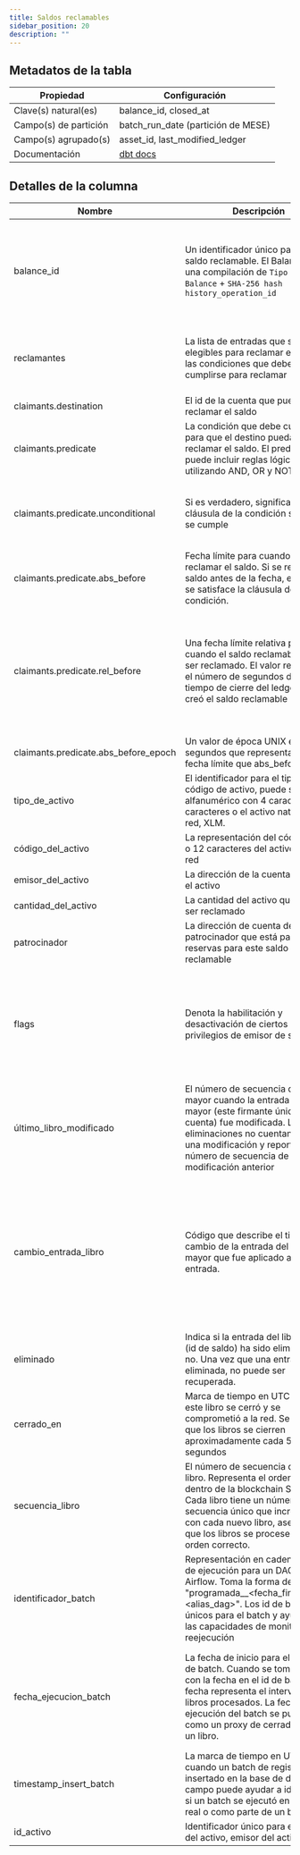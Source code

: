 ```yaml
---
title: Saldos reclamables
sidebar_position: 20
description: ""
---
```


<div className="scoped-data-dictionary-table">

## Metadatos de la tabla

| Propiedad             | Configuración                                                                                                     |
| --------------------- | ----------------------------------------------------------------------------------------------------------------- |
| Clave(s) natural(es)  | balance_id, closed_at                                                                                             |
| Campo(s) de partición | batch_run_date (partición de MESE)                                                                                |
| Campo(s) agrupado(s)  | asset_id, last_modified_ledger                                                                                    |
| Documentación         | [dbt docs](http://www.stellar-dbt-docs.com/#!/source/source.stellar_dbt_public.crypto_stellar.claimable_balances) |

## Detalles de la columna

| Nombre                               | Descripción                                                                                                                                                                                                                                         | Tipo de dato    | Valores de dominio                                                                                                                                                                                                        | ¿Requerido? | Notas                                                                                                                                                                                                                 |
| ------------------------------------ | --------------------------------------------------------------------------------------------------------------------------------------------------------------------------------------------------------------------------------------------------- | --------------- | ------------------------------------------------------------------------------------------------------------------------------------------------------------------------------------------------------------------------- | ----------- | --------------------------------------------------------------------------------------------------------------------------------------------------------------------------------------------------------------------- |
| balance_id                           | Un identificador único para este saldo reclamable. El Balance id es una compilación de `Tipo de Balance` + `SHA-256 hash history_operation_id`                                                                                                      | cadena          |                                                                                                                                                                                                                           | Sí          | El Tipo de Balance está fijado en V0, `00000000`. Si hay un cambio de protocolo que impacte materialmente en la mecánica de los saldos reclamables, el tipo de balance se actualizaría a V1.                          |
| reclamantes                          | La lista de entradas que son elegibles para reclamar el saldo y las condiciones que deben cumplirse para reclamar                                                                                                                                   | array[registro] |                                                                                                                                                                                                                           | Sí          | Se pueden especificar múltiples cuentas en el registro de reclamantes, incluyendo la cuenta del creador del saldo.                                                                                                    |
| claimants.destination                | El id de la cuenta que puede reclamar el saldo                                                                                                                                                                                                      | cadena          |                                                                                                                                                                                                                           | Sí          |                                                                                                                                                                                                                       |
| claimants.predicate                  | La condición que debe cumplirse para que el destino pueda reclamar el saldo. El predicado puede incluir reglas lógicas utilizando AND, OR y NOT.                                                                                                    | array[registro] |                                                                                                                                                                                                                           | Sí          |                                                                                                                                                                                                                       |
| claimants.predicate.unconditional    | Si es verdadero, significa que esta cláusula de la condición siempre se cumple                                                                                                                                                                      | booleano        |                                                                                                                                                                                                                           | No          | Cuando el predicado es solo incondicional = verdadero, significa que el saldo se puede reclamar en cualquier condición                                                                                                |
| claimants.predicate.abs_before       | Fecha límite para cuando se debe reclamar el saldo. Si se reclama un saldo antes de la fecha, entonces se satisface la cláusula de la condición.                                                                                                    | cadena          |                                                                                                                                                                                                                           | No          |                                                                                                                                                                                                                       |
| claimants.predicate.rel_before       | Una fecha límite relativa para cuando el saldo reclamable puede ser reclamado. El valor representa el número de segundos desde el tiempo de cierre del ledger que creó el saldo reclamable                                                          | entero          |                                                                                                                                                                                                                           | No          | Esta condición es útil al crear un tiempo límite basado en condiciones de creación. Si el creador quería un saldo que solo pueda ser reclamado una semana después de su creación, esta condición cumpliría esa regla. |
| claimants.predicate.abs_before_epoch | Un valor de época UNIX en segundos que representa la misma fecha límite que abs_before.                                                                                                                                                             | entero          |                                                                                                                                                                                                                           | No          |                                                                                                                                                                                                                       |
| tipo_de_activo                       | El identificador para el tipo de código de activo, puede ser alfanumérico con 4 caracteres, 12 caracteres o el activo nativo de la red, XLM.                                                                                                        | cadena          | <ul><li>credit_alphanum4</li><li>credit_alphanum12</li><li>native</li></ul>                                                                                                                                               | Sí          |                                                                                                                                                                                                                       |
| código_del_activo                    | La representación del código de 4 o 12 caracteres del activo en la red                                                                                                                                                                              | cadena          |                                                                                                                                                                                                                           | No          |                                                                                                                                                                                                                       |
| emisor_del_activo                    | La dirección de la cuenta que creó el activo                                                                                                                                                                                                        | cadena          |                                                                                                                                                                                                                           | No          |                                                                                                                                                                                                                       |
| cantidad_del_activo                  | La cantidad del activo que puede ser reclamado                                                                                                                                                                                                      | flotante        |                                                                                                                                                                                                                           | Sí          |                                                                                                                                                                                                                       |
| patrocinador                         | La dirección de cuenta del patrocinador que está pagando las reservas para este saldo reclamable                                                                                                                                                    | cadena          |                                                                                                                                                                                                                           | No          | Los patrocinadores de los saldos reclamables son los creadores del saldo.                                                                                                                                             |
| flags                                | Denota la habilitación y desactivación de ciertos privilegios de emisor de saldo                                                                                                                                                                    | entero          | <ul><li>0 - Ninguno, Predeterminado</li><li>1 - Autenticación de Clawback Habilitada</li></ul>                                                                                                                            | Sí          | Las flags son establecidas por las cuentas de saldo reclamable para un activo. Cuando las cuentas de usuario reclaman un saldo, las banderas aplicadas al activo provienen de esta cuenta                             |
| último_libro_modificado              | El número de secuencia del libro mayor cuando la entrada del libro mayor (este firmante único para la cuenta) fue modificada. Las eliminaciones no cuentan como una modificación y reportarán el número de secuencia de la modificación anterior    | entero          |                                                                                                                                                                                                                           | Sí          |                                                                                                                                                                                                                       |
| cambio_entrada_libro                 | Código que describe el tipo de cambio de la entrada del libro mayor que fue aplicado a la entrada.                                                                                                                                                  | entero          | <ul><li>0 - Entrada del libro mayor creada</li><li>1 - Entrada del libro mayor actualizada</li><li>2 - Entrada del libro mayor eliminada</li><li>3 - Estado de la entrada del libro mayor (valor de la entrada)</li></ul> | Sí          | Los tipos de cambio de entrada válidos son 0 y 2 para las entradas del libro mayor de tipo `claimable_balances`. Una vez creada, una entrada no puede ser actualizada.                                                |
| eliminado                            | Indica si la entrada del libro mayor (id de saldo) ha sido eliminada o no. Una vez que una entrada es eliminada, no puede ser recuperada.                                                                                                           | booleano        |                                                                                                                                                                                                                           | Sí          |                                                                                                                                                                                                                       |
| cerrado_en                           | Marca de tiempo en UTC cuando este libro se cerró y se comprometió a la red. Se espera que los libros se cierren aproximadamente cada 5 segundos                                                                                                    | marca_de_tiempo |                                                                                                                                                                                                                           | Sí          |                                                                                                                                                                                                                       |
| secuencia_libro                      | El número de secuencia de este libro. Representa el orden del libro dentro de la blockchain Stellar. Cada libro tiene un número de secuencia único que incrementa con cada nuevo libro, asegurando que los libros se procesen en el orden correcto. | entero          |                                                                                                                                                                                                                           | Sí          |                                                                                                                                                                                                                       |
| identificador_batch                  | Representación en cadena del id de ejecución para un DAG dado en Airflow. Toma la forma de "programada\_\_\<fecha_fin_batch>-\<alias_dag>". Los id de batch son únicos para el batch y ayudan con las capacidades de monitoreo y reejecución        | cadena          |                                                                                                                                                                                                                           | Sí          |                                                                                                                                                                                                                       |
| fecha_ejecucion_batch                | La fecha de inicio para el intervalo de batch. Cuando se toma junto con la fecha en el id de batch, la fecha representa el intervalo de libros procesados. La fecha de ejecución del batch se puede ver como un proxy de cerrado_en para un libro.  | fecha_hora      |                                                                                                                                                                                                                           | Sí          | La tabla está particionada por fecha_ejecucion_batch. Se recomienda incluir siempre la fecha_ejecucion_batch en el filtro si es posible para ayudar a reducir el costo de la consulta.                                |
| timestamp_insert_batch               | La marca de tiempo en UTC cuando un batch de registros fue insertado en la base de datos. Este campo puede ayudar a identificar si un batch se ejecutó en tiempo real o como parte de un backfill                                                   | marca_de_tiempo |                                                                                                                                                                                                                           | Sí          |                                                                                                                                                                                                                       |
| id_activo                            | Identificador único para el código del activo, emisor del activo                                                                                                                                                                                    | entero          |                                                                                                                                                                                                                           | No          |                                                                                                                                                                                                                       |

</div>
